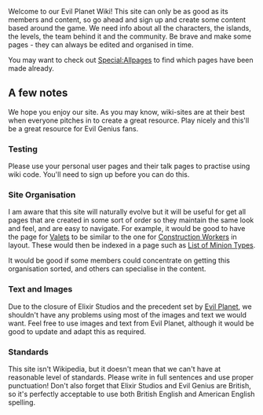 Welcome to our Evil Planet Wiki! This site can only be as good as its members and content, so go ahead and sign up and create some content based around the game. We need info about all the characters, the islands, the levels, the team behind it and the community. Be brave and make some pages - they can always be edited and organised in time.

You may want to check out [[Special:Allpages]] to find which pages have been made already.

==A few notes==

We hope you enjoy our site. As you may know, wiki-sites are at their best when everyone pitches in to create a great resource. Play nicely and this'll be a great resource for Evil Genius fans.

===Testing===

Please use your personal user pages and their talk pages to practise using wiki code. You'll need to sign up before you can do this.

===Site Organisation===

I am aware that this site will naturally evolve but it will be useful for get all pages that are created in some sort of order so they maintain the same look and feel, and are easy to navigate. For example, it would be good to have the page for [[Valets]] to be similar to the one for [[Construction Workers]] in layout. These would then be indexed in a page such as [[List of Minion Types]].

It would be good if some members could concentrate on getting this organisation sorted, and others can specialise in the content.

===Text and Images===

Due to the closure of Elixir Studios and the precedent set by [http://www.evilplanet.com Evil Planet], we shouldn't have any problems using most of the images and text we would want. Feel free to use images and text from Evil Planet, although it would be good to update and adapt this as required.

===Standards===

This site isn't Wikipedia, but it doesn't mean that we can't have at reasonable level of standards. Please write in full sentences and use proper punctuation! Don't also forget that Elixir Studios and Evil Genius are British, so it's perfectly acceptable to use both British English and American English spelling.